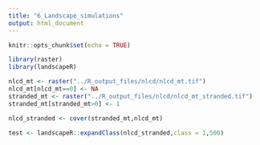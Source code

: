 ```yaml
---
title: "6_Landscape_simulations"
output: html_document
---
```


```r
knitr::opts_chunk$set(echo = TRUE)
```

```r
library(raster)
library(landscapeR)

nlcd_mt <- raster("../R_output_files/nlcd/nlcd_mt.tif")
nlcd_mt[nlcd_mt==0] <- NA
stranded_mt <- raster("../R_output_files/nlcd/nlcd_mt_stranded.tif")
stranded_mt[stranded_mt>0] <- 1

nlcd_stranded <- cover(stranded_mt,nlcd_mt)
```

```r

test <- landscapeR::expandClass(nlcd_stranded,class = 1,500)

```

